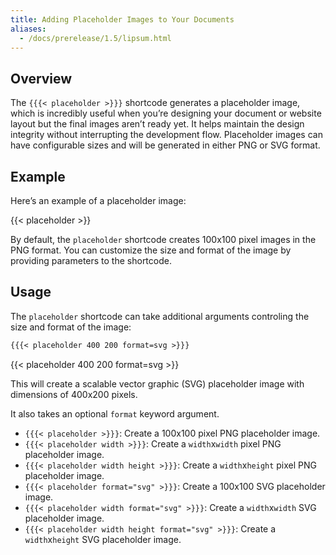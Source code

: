 ```yaml
---
title: Adding Placeholder Images to Your Documents
aliases:
  - /docs/prerelease/1.5/lipsum.html
---
```


## Overview

The `{{{< placeholder >}}}` shortcode generates a placeholder image, which is incredibly useful when you're designing your document or website layout but the final images aren't ready yet.
It helps maintain the design integrity without interrupting the development flow.
Placeholder images can have configurable sizes and will be generated in either PNG or SVG format.

## Example

Here's an example of a placeholder image:

{{< placeholder >}}

By default, the `placeholder` shortcode creates 100x100 pixel images in the PNG format.
You can customize the size and format of the image by providing parameters to the shortcode.

## Usage

The `placeholder` shortcode can take additional arguments controling the size and format of the image:

::: {layout-ncol=1}
```markdown
{{{< placeholder 400 200 format=svg >}}}
```

{{< placeholder 400 200 format=svg >}}
:::
This will create a scalable vector graphic (SVG) placeholder image with dimensions of 400x200 pixels.

It also takes an optional `format` keyword argument.

- `{{{< placeholder >}}}`: Create a 100x100 pixel PNG placeholder image.
- `{{{< placeholder width >}}}`: Create a `width`x`width` pixel PNG placeholder image.
- `{{{< placeholder width height >}}}`: Create a `width`x`height` pixel PNG placeholder image.
- `{{{< placeholder format="svg" >}}}`: Create a 100x100 SVG placeholder image.
- `{{{< placeholder width format="svg" >}}}`: Create a `width`x`width` SVG placeholder image.
- `{{{< placeholder width height format="svg" >}}}`: Create a `width`x`height` SVG placeholder image.
